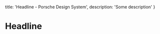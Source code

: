 
  title: 'Headline - Porsche Design System',
  description: 'Some description'
}

# Headline <ComponentStatus tagName="p-headline"></ComponentStatus>

<TableOfContents headings={[]} />


